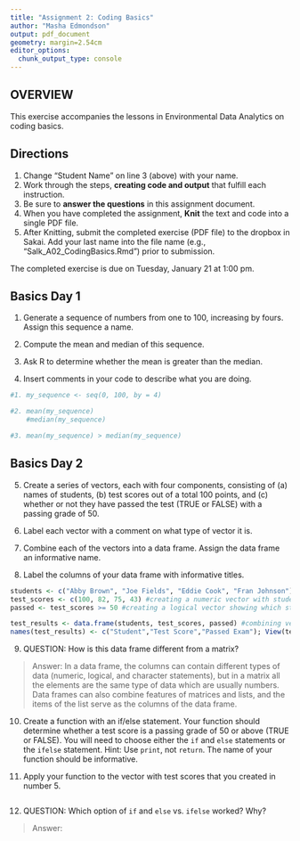 ```yaml
---
title: "Assignment 2: Coding Basics"
author: "Masha Edmondson"
output: pdf_document
geometry: margin=2.54cm
editor_options: 
  chunk_output_type: console
---
```


## OVERVIEW

This exercise accompanies the lessons in Environmental Data Analytics on coding basics. 

## Directions
1. Change "Student Name" on line 3 (above) with your name.
3. Work through the steps, **creating code and output** that fulfill each instruction.
4. Be sure to **answer the questions** in this assignment document.
6. When you have completed the assignment, **Knit** the text and code into a single PDF file.
8. After Knitting, submit the completed exercise (PDF file) to the dropbox in Sakai. Add your last name into the file name (e.g., "Salk_A02_CodingBasics.Rmd") prior to submission.

The completed exercise is due on Tuesday, January 21 at 1:00 pm.


## Basics Day 1

1. Generate a sequence of numbers from one to 100, increasing by fours. Assign this sequence a name. 

2. Compute the mean and median of this sequence. 

3. Ask R to determine whether the mean is greater than the median. 

4. Insert comments in your code to describe what you are doing.

```r
#1. my_sequence <- seq(0, 100, by = 4)

#2. mean(my_sequence)
    #median(my_sequence)

#3. mean(my_sequence) > median(my_sequence) 

```

## Basics Day 2

5. Create a series of vectors, each with four components, consisting of (a) names of students, (b) test scores out of a total 100 points, and (c) whether or not they have passed the test (TRUE or FALSE) with a passing grade of 50.

6. Label each vector with a comment on what type of vector it is.

7. Combine each of the vectors into a data frame. Assign the data frame an informative name.

8. Label the columns of your data frame with informative titles.

```r
students <- c("Abby Brown", "Joe Fields", "Eddie Cook", "Fran Johnson") #creating a character vector with student names
test_scores <- c(100, 82, 75, 43) #creating a numeric vector with student test scores
passed <- test_scores >= 50 #creating a logical vector showing which students passed the exam with a score of 50 or higher

test_results <- data.frame(students, test_scores, passed) #combining vectors into a dataframe with name
names(test_results) <- c("Student","Test Score","Passed Exam"); View(test_results) #labeling the columns and viewing the data frame created
```

9. QUESTION: How is this data frame different from a matrix?

> Answer: In a data frame, the columns can contain different types of data (numeric, logical, and character statements), but in a matrix all the elements are the same type of data which are usually numbers. Data frames can also combine features of matrices and lists, and the items of the list serve as the columns of the data frame.

10. Create a function with an if/else statement. Your function should determine whether a test score is a passing grade of 50 or above (TRUE or FALSE). You will need to choose either the `if` and `else` statements or the `ifelse` statement. Hint: Use `print`, not `return`. The name of your function should be informative.

11. Apply your function to the vector with test scores that you created in number 5. 

```r

```

12. QUESTION: Which option of `if` and `else` vs. `ifelse` worked? Why?

> Answer: 

